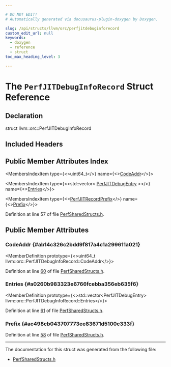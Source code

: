 ```yaml
---

# DO NOT EDIT!
# Automatically generated via docusaurus-plugin-doxygen by Doxygen.

slug: /api/structs/llvm/orc/perfjitdebuginforecord
custom_edit_url: null
keywords:
  - doxygen
  - reference
  - struct
toc_max_heading_level: 3

---
```





# The `PerfJITDebugInfoRecord` Struct Reference

<DoxygenPage pluginConfig={pluginConfig}>



## Declaration

<CodeBlock>struct llvm::orc::PerfJITDebugInfoRecord</CodeBlock>

## Included Headers

<IncludesList>
<IncludesListItem
  filePath="llvm/ExecutionEngine/Orc/Shared/PerfSharedStructs.h"
  permalink="/docs/api/files/include/include/llvm/include/llvm/executionengine/include/llvm/executionengine/orc/include/llvm/executionengine/orc/shared/perfsharedstructs-h"
  isLocal="true" />
</IncludesList>

## Public Member Attributes Index

<MembersIndex>

<MembersIndexItem
  type={<>uint64&#95;t</>}
  name={<><a href="#ab14c326c2bdd9f817a4c1a299611a021">CodeAddr</a></>}>
</MembersIndexItem>

<MembersIndexItem
  type={<>std::vector&lt; <a href="/docs/api/structs/llvm/orc/perfjitdebugentry">PerfJITDebugEntry</a> &gt;</>}
  name={<><a href="#a0260b983323e6766fcebba356eb635f6">Entries</a></>}>
</MembersIndexItem>

<MembersIndexItem
  type={<><a href="/docs/api/structs/llvm/orc/perfjitrecordprefix">PerfJITRecordPrefix</a></>}
  name={<><a href="#ac498cb043707773ee83671d5100c333f">Prefix</a></>}>
</MembersIndexItem>

</MembersIndex>


Definition at line 57 of file <a href="/docs/api/files/include/include/llvm/include/llvm/executionengine/include/llvm/executionengine/orc/include/llvm/executionengine/orc/shared/perfsharedstructs-h">PerfSharedStructs.h</a>.

<SectionDefinition>

## Public Member Attributes

### CodeAddr {#ab14c326c2bdd9f817a4c1a299611a021}

<MemberDefinition
  prototype={<>uint64&#95;t llvm::orc::PerfJITDebugInfoRecord::CodeAddr</>}>

Definition at line <a href="/docs/api/files/include/include/llvm/include/llvm/executionengine/include/llvm/executionengine/orc/include/llvm/executionengine/orc/shared/perfsharedstructs-h/#l00060">60</a> of file <a href="/docs/api/files/include/include/llvm/include/llvm/executionengine/include/llvm/executionengine/orc/include/llvm/executionengine/orc/shared/perfsharedstructs-h">PerfSharedStructs.h</a>.
</MemberDefinition>

### Entries {#a0260b983323e6766fcebba356eb635f6}

<MemberDefinition
  prototype={<>std::vector&lt;PerfJITDebugEntry&gt; llvm::orc::PerfJITDebugInfoRecord::Entries</>}>

Definition at line <a href="/docs/api/files/include/include/llvm/include/llvm/executionengine/include/llvm/executionengine/orc/include/llvm/executionengine/orc/shared/perfsharedstructs-h/#l00061">61</a> of file <a href="/docs/api/files/include/include/llvm/include/llvm/executionengine/include/llvm/executionengine/orc/include/llvm/executionengine/orc/shared/perfsharedstructs-h">PerfSharedStructs.h</a>.
</MemberDefinition>

### Prefix {#ac498cb043707773ee83671d5100c333f}

<MemberDefinition
  prototype="PerfJITRecordPrefix llvm::orc::PerfJITDebugInfoRecord::Prefix">

Definition at line <a href="/docs/api/files/include/include/llvm/include/llvm/executionengine/include/llvm/executionengine/orc/include/llvm/executionengine/orc/shared/perfsharedstructs-h/#l00058">58</a> of file <a href="/docs/api/files/include/include/llvm/include/llvm/executionengine/include/llvm/executionengine/orc/include/llvm/executionengine/orc/shared/perfsharedstructs-h">PerfSharedStructs.h</a>.
</MemberDefinition>

</SectionDefinition>

<hr/>

The documentation for this struct was generated from the following file:

<ul>
<li><a href="/docs/api/files/include/include/llvm/include/llvm/executionengine/include/llvm/executionengine/orc/include/llvm/executionengine/orc/shared/perfsharedstructs-h">PerfSharedStructs.h</a></li>
</ul>

</DoxygenPage>
